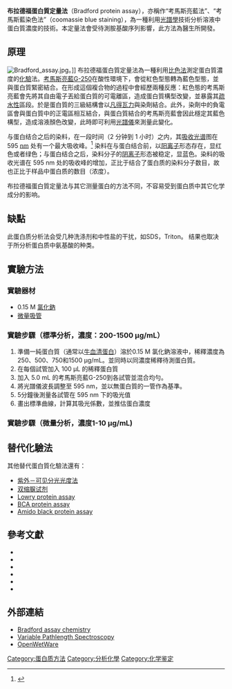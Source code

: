 '''布拉德福蛋白質定量法'''（Bradford protein assay），亦稱作“考馬斯亮藍法”、“考馬斯藍染色法”（coomassie blue staining），為一種利用[[光譜學|光譜學]]技術分析溶液中蛋白質濃度的技術。本定量法會受待測胺基酸序列影響，此方法為{{le|Marion M. Bradford}}醫生所開發。

==原理==
[[File:Bradford_assay.jpg|thumb]]。]]
布拉德福蛋白質定量法為一種利用[[比色法|比色法]]測定蛋白質濃度的[[化驗|化驗]]法。[[考馬斯亮藍|考馬斯亮藍G-250]]在酸性環境下，會從紅色型態轉為藍色型態，並與蛋白質緊密結合。在形成這個複合物的過程中會經歷兩種反應：紅色態的考馬斯亮藍會先將其自由電子丟給蛋白質的可電離區，造成蛋白質構型改變，並暴露其[[疏水性|疏水性]]區段。於是蛋白質的三級結構會以[[凡得瓦力|凡得瓦力]]與染劑結合。此外，染劑中的負電區會與蛋白質中的正電區相互結合，與蛋白質結合的考馬斯亮藍會因此穩定其藍色構型，造成溶液顏色改變，此時即可利用[[光譜儀|光譜儀]]來測量此變化。

与蛋白结合之后的染料，在一段时间（2 分钟到 1 小时）之内，其[[Absorption_spectroscopy|吸收光谱]]图在 595 [[纳米|nm]] 处有一个最大吸收峰。<ref name = bradford>{{Cite journal| author = Bradford, M. Marion| title = A rapid and sensitive method for the quantitation of microgram quantities of protein utilizing the principle of protein-dye binding| url = http://www.sciencedirect.com/science/article/pii/0003269776905273| journal = Analytical Biochemistry| volume = 72| year = 1976| page = 248-254| doi = 10.1016/0003-2697(76)90527-3| issue = 1-2| pmid = 942051| access-date = 2015-04-16| archive-date = 2019-06-14| archive-url = https://web.archive.org/web/20190614071516/https://www.sciencedirect.com/science/article/pii/0003269776905273| dead-url = no}}</ref> 染料在与蛋白结合前，以[[阳离子|阳离子]]形态存在，显红色或者绿色；与蛋白结合之后，染料分子的[[阴离子|阴离子]]形态被稳定，显蓝色。染料的吸收光谱在 595 nm 处的吸收峰的增加，正比于结合了蛋白质的染料分子数目，故也正比于样品中蛋白质的数目（浓度）。

布拉德福蛋白質定量法与其它测量蛋白的方法不同，不容易受到蛋白质中其它化学成分的影响。  
== 缺點 ==
{{expand section|time=2017-10-27}}
此蛋白质分析法会受几种洗涤剂和中性盐的干扰，如SDS，Triton。 结果也取决于所分析蛋白质中氨基酸的种类。

== 實驗方法 ==

=== 實驗器材 ===

* 0.15 M [[氯化鈉|氯化鈉]]
* [[移液器|微量吸管]]

=== 實驗步驟（標準分析，濃度：200-1500 µg/mL） ===


# 準備一純蛋白質（通常以[[牛血清蛋白|牛血清蛋白]]）溶於0.15 M 氯化鈉溶液中，稀釋濃度為250、500、750和1500 µg/mL。並同時以同濃度稀釋待測蛋白質。
# 在每個試管加入 100 µL 的稀釋蛋白質
# 加入 5.0 mL 的考馬斯亮藍G-250到各試管並混合均勻。
# 將光譜儀波長調整至 595 nm，並以無蛋白質的一管作為基準。
# 5分鐘後測量各試管在 595 nm 下的吸光值
# 畫出標準曲線，計算其吸光係數，並推估蛋白濃度

=== 實驗步驟（微量分析，濃度1-10 µg/mL) ===

== 替代化驗法 ==
其他替代蛋白質化驗法還有：
* [[紫外－可见分光光度法|紫外－可见分光光度法]]
* [[双缩脲试剂|双缩脲试剂]]
* [[Lowry_protein_assay|Lowry protein assay]]
* [[Bicinchoninic_acid_assay|BCA protein assay]]
* [[Amido_black_protein_assay|Amido black protein assay]]
==參考文獻==
{{reflist}}

*{{citation | last1=Zor | first1=T. | last2=Selinger | first2=Z. | year=1996 | title=Linearization of the Bradford protein assay increases its sensitivity: theoretical and experimental studies | journal=Anal. Biochem. | volume=236 | pages=302–308 | doi=10.1006/abio.1996.0171 | pmid=8660509}}
*{{citation | last1=Noble | first1=J.E. | last2=Bailey | first2=M.J.A. | year=2009 | title=Quantitation of Protein | journal=Methods Enzymol. | volume=463 | pages=73–95 | doi=10.1016/S0076-6879(09)63008-1 }}
*{{citation | last=Albright | first=Brian | year=2009 | title= Mathematical Modeling with Excel| pages=60 | ISBN=  978-0763765668}}
*{{citation | last=Stephenson| first=Frank Harold | author-link=Marion M. Bradford | year=2003 | title= Calculations for molecular biology and biotechnology: a guide to mathematics in the laboratory | pages=252 | ISBN= 0126657513}}
*{{citation | last=Dennison | first=Clive | year=2003 | title= A guide to protein isolation | journal=Focus on structural biology | volume=3| pages=39 | ISBN= 1402012241}}
*{{citation | last=Ibanez | first=Jorge G. | year=2007 | title= Environmental chemistry: fundamentals| pages=60 | ISBN= 0387260617}}

==外部連結==
* [http://www.piercenet.com/method/chemistry-protein-assays#dyeassays Bradford assay chemistry] {{Wayback|url=http://www.piercenet.com/method/chemistry-protein-assays#dyeassays |date=20150225015303 }}
* [http://www.solovpe.com Variable Pathlength Spectroscopy] {{Wayback|url=http://www.solovpe.com/ |date=20171219003946 }}
* [http://openwetware.org/wiki/Fong:Bradford_protein_assay OpenWetWare] {{Wayback|url=http://openwetware.org/wiki/Fong:Bradford_protein_assay |date=20150402132539 }}

{{Protein methods}}

[[Category:蛋白质方法|Category:蛋白质方法]]
[[Category:分析化學|Category:分析化學]]
[[Category:化学鉴定|Category:化学鉴定]]